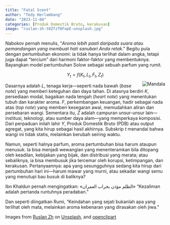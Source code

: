 ```yaml
---
title: "Fatal Scent"
author: "Tedy Herlambang"
date: "2023-11-04"
categories: [Produk Domestik Bruto, kerakusan]
image: "ruslan-zh-t0ZfzT8FopE-unsplash.jpg"
---
```


Nabokov pernah menulis, “*Aroma lebih pasti daripada suara atau pemandangan yang membuat hati sanubari Anda retak*.” Begitu pula dengan pertumbuhan ekonomi: ia tidak hanya terlihat dalam angka, tetapi juga dapat “tercium” dari harmoni faktor-faktor yang membentuknya. Bayangkan model pertumbuhan Solow sebagai sebuah parfum yang rumit.

$$
Y_t=f(K_t,L_t, F_t, Z_t)
$$ <img src="https://openclipart.org/download/352699/dodecagon-flower-reignited-polyprismatic-2.svg" alt="Mandala" style="max-width:15%;min-width:40px;float:right;"/>

Dasarnya adalah *L*, tenaga kerja—seperti nada bawah (*base note*) yang memberi keteguhan dan daya tahan. Di atasnya berdiri *K*, persediaan modal, bagaikan nada tengah (*heart note*) yang menentukan tubuh dan karakter aroma. *F*, perkembangan keuangan, hadir sebagai nada atas (*top note*) yang memberi kesegaran awal, memudahkan aliran dan persebaran wangi. Sementara itu, *Z* adalah campuran unsur-unsur lain—institusi, teknologi, atau sumber daya alam—yang memperkaya komposisi. Dari perpaduan inilah lahir *Y*, Produk Domestik Bruto (PDB) atau output agregat, yang kita hirup sebagai hasil akhirnya. Subskrip *t* menandai bahwa wangi ini tidak statis, melainkan berubah seiring waktu.

Namun, seperti halnya parfum, aroma pertumbuhan bisa harum ataupun menusuk. Ia bisa menjadi wewangian yang menenteramkan bila ditopang oleh keadilan, kebijakan yang bijak, dan distribusi yang merata; atau sebaliknya, ia bisa membusuk jika tercemar oleh korupsi, ketimpangan, dan kerakusan. Pertanyaannya: apa yang sesungguhnya sedang kita hirup dari pertumbuhan hari ini—harum mawar yang murni, atau sekadar wangi semu yang menutupi bau busuk di baliknya?

Ibn Khaldun pernah mengingatkan: «الظلم مؤذن بخراب العمران» “Kezaliman adalah pertanda runtuhnya peradaban.”

Dan seperti diingatkan Rumi, “Keindahan yang sejati bukanlah apa yang terlihat oleh mata, melainkan aroma kebenaran yang dirasakan oleh jiwa.”

Images from [Ruslan Zh](https://unsplash.com/@chupzzz) on [Unsplash](https://unsplash.com/), and [openclipart](https://openclipart.org/)

